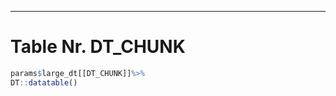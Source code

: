 ---
# Table Nr. DT_CHUNK

```{r, warning=FALSE,message=FALSE, echo= FALSE}
params$large_dt[[DT_CHUNK]]%>%
DT::datatable()
```


